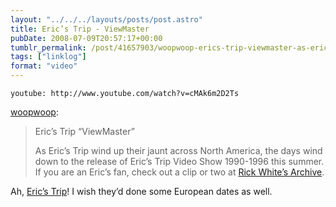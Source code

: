 ```yaml
---
layout: "../../../layouts/posts/post.astro"
title: Eric’s Trip - ViewMaster
pubDate: 2008-07-09T20:57:17+00:00
tumblr_permalink: /post/41657903/woopwoop-erics-trip-viewmaster-as-erics
tags: ["linklog"]
format: "video"
---
```


`youtube: http://www.youtube.com/watch?v=cMAk6m2D2Ts`

[woopwoop][1]:

> Eric’s Trip “ViewMaster”
>
> As Eric’s Trip wind up their jaunt across North America, the days wind down to the release of Eric’s Trip Video Show 1990-1996 this summer. If you are an Eric’s fan, check out a clip or two at [Rick White’s Archive][2].

Ah, [Eric&rsquo;s Trip][3]! I wish they&rsquo;d done some European dates as well.

[1]: http://woopwoop.tumblr.com/post/41655498/erics-trip-viewmaster-as-erics-trip-wind-up
[2]: http://www.youtube.com/user/RickWhiteArchive "youtube"
[3]: http://www.myspace.com/ericstrip
